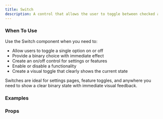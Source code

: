 ```yaml
---
title: Switch
description: A control that allows the user to toggle between checked and unchecked states.
---
```


### When To Use

Use the Switch component when you need to:

- Allow users to toggle a single option on or off
- Provide a binary choice with immediate effect
- Create an on/off control for settings or features
- Enable or disable a functionality
- Create a visual toggle that clearly shows the current state

Switches are ideal for settings pages, feature toggles, and anywhere you need to show a clear binary state with immediate visual feedback.

### Examples
<Preview
  lang="jsx"
  file="/switch/__demo__/basic"
  title="Basic"
/>

<Preview
  lang="jsx"
  file="/switch/__demo__/with-label"
  title="With Label"
/>

<Preview
  lang="jsx"
  file="/switch/__demo__/disabled"
  title="Disabled"
/>

<Preview
  lang="jsx"
  file="/switch/__demo__/custom"
  title="Custom"
/>

### Props
<AutoTypeTable path="./components/ui/switch.tsx" name="Switch" /> 